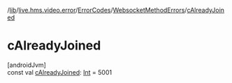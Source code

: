 /[lib](/api-reference/android/v2/home/content)/[live.hms.video.error](../../index)/[ErrorCodes](../index)/[WebsocketMethodErrors](index)/[cAlreadyJoined](c-already-joined)

# cAlreadyJoined

[androidJvm]\
const val [cAlreadyJoined](c-already-joined): [Int](https://kotlinlang.org/api/latest/jvm/stdlib/kotlin/-int/index.html) = 5001
